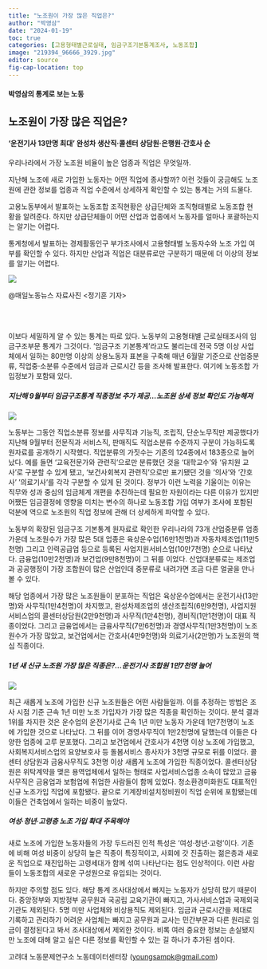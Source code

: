 ```yaml
---
title: "노조원이 가장 많은 직업은?"
author: "박영삼"
date: "2024-01-19"
toc: true
categories: [고용형태별근로실태, 임금구조기본통계조사, 노동조합]
image: "219394_96666_3929.jpg"
editor: source
fig-cap-location: top
---
```


#### 박영삼의 통계로 보는 노동

## 노조원이 가장 많은 직업은?

#### '운전기사 13만명 최대' 완성차 생산직·콜센터 상담원·은행원·간호사 순

우리나라에서 가장 노조원 비율이 높은 업종과 직업은 무엇일까.

지난해 노조에 새로 가입한 노동자는 어떤 직업에 종사할까? 이런 것들이 궁금해도 노조원에 관한 정보를 업종과 직업 수준에서 상세하게 확인할 수 있는 통계는 거의 드물다.

고용노동부에서 발표하는 노동조합 조직현황은 상급단체와 조직형태별로 노동조합 현황을 알려준다. 하지만 상급단체들이 어떤 산업과 업종에서 노동자를 얼마나 포괄하는지는 알기는 어렵다.

통계청에서 발표하는 경제활동인구 부가조사에서 고용형태별 노동자수와 노조 가입 여부를 확인할 수 있다. 하지만 산업과 직업은 대분류로만 구분하기 때문에 더 이상의 정보를 알기는 어렵다.

![](219394_96666_3929.jpg){fig-align="center"}

::: source-note
@매일노동뉴스 자료사진 <정기훈 기자>
:::

<br>
<br>

이보다 세밀하게 알 수 있는 통계는 따로 있다. 노동부의 고용형태별 근로실태조사의 임금구조부문 통계가 그것이다. ‘임금구조 기본통계’라고도 불리는데 전국 5명 이상 사업체에서 일하는 80만명 이상의 상용노동자 표본을 구축해 매년 6월말 기준으로 산업중분류, 직업중·소분류 수준에서 임금과 근로시간 등을 조사해 발표한다. 여기에 노동조합 가입정보가 포함돼 있다.

##### 지난해 9월부터 임금구조통계 직종정보 추가 제공...노조원 상세 정보 확인도 가능해져

![](219394_96638_3308.jpg){fig-align="center"}

노동부는 그동안 직업소분류 정보를 사무직과 기능직, 조립직, 단순노무직만 제공했다가 지난해 9월부터 전문직과 서비스직, 판매직도 직업소분류 수준까지 구분이 가능하도록 원자료를 공개하기 시작했다. 직업분류의 가짓수는 기존의 124종에서 183종으로 늘어났다. 예를 들면 ‘교육전문가와 관련직’으로만 분류했던 것을 ‘대학교수’와 ‘유치원 교사’로 구분할 수 있게 됐고, ‘보건사회복지 관련직’으로만 표기됐던 것을 ‘의사’와 ‘간호사’ ‘의료기사’를 각각 구분할 수 있게 된 것이다. 정부가 이런 노력을 기울이는 이유는 직무와 성과 중심의 임금체계 개편을 추진하는데 필요한 자원이라는 다른 이유가 있지만 어쨌든 임금결정에 영향을 미치는 변수의 하나로 노동조합 가입 여부가 조사에 포함된 덕분에 역으로 노조원의 직업 정보에 관해 더 상세하게 파악할 수 있다.

노동부의 확장된 임금구조 기본통계 원자료로 확인한 우리나라의 73개 산업중분류 업종 가운데 노조원수가 가장 많은 5대 업종은 육상운수업(16만1천명)과 자동차제조업(11만5천명) 그리고 인력공급업 등으로 등록된 사업지원서비스업(10만7천명) 순으로 나타났다. 금융업(10만2천명)과 보건업(9만8천명)이 그 뒤를 이었다. 산업대분류로는 제조업과 공공행정이 가장 조합원이 많은 산업인데 중분류로 내려가면 조금 다른 얼굴을 만나볼 수 있다.

해당 업종에서 가장 많은 노조원들이 분포하는 직업은 육상운수업에서는 운전기사(13만명)와 사무직(1만4천명)이 차지했고, 완성차제조업의 생산조립직(6만9천명), 사업지원서비스업의 콜센터상담원(2만9천명)과 사무직(1만4천명), 경비직(1만1천명)이 대표 직종이었다. 그리고 금융업에서는 금융사무직(7만6천명)과 경영사무직(1만3천명)이 노조원수가 가장 많았고, 보건업에서는 간호사(4만9천명)와 의료기사(2만명)가 노조원의 핵심 직종이다.

##### 1년 새 신규 노조원 가장 많은 직종은?...운전기사 조합원 1만7천명 늘어

![](219394_96667_453.jpg){fig-align="center"}

최근 새롭게 노조에 가입한 신규 노조원들은 어떤 사람들일까. 이를 추정하는 방법은 조사 시점 기준 근속 1년 미만 노조 가입자가 가장 많은 직종을 확인하는 것이다. 분석 결과 1위를 차지한 것은 운수업의 운전기사로 근속 1년 미만 노동자 가운데 1만7천명이 노조에 가입한 것으로 나타났다. 그 뒤를 이어 경영사무직이 1만2천명에 달했는데 이들은 다양한 업종에 고루 분포했다. 그리고 보건업에서 간호사가 4천명 이상 노조에 가입했고, 사회복지서비스업의 요양보호사 등 돌봄서비스 종사자가 3천명 규모로 뒤를 이었다. 콜센터 상담원과 금융사무직도 3천명 이상 새롭게 노조에 가입한 직종이었다. 콜센터상담원은 위탁계약을 맺은 용역업체에서 일하는 형태로 사업서비스업종 소속이 많았고 금융사무직은 금융업과 보험업에 취업한 사람들이 함께 있었다. 청소환경미화원도 대표적인 신규 노조가입 직업에 포함됐다. 끝으로 기계장비설치정비원이 직업 순위에 포함됐는데 이들은 건축업에서 일하는 비중이 높았다.

##### 여성·청년·고령층 노조 가입 확대 주목해야

새로 노조에 가입한 노동자들의 가장 두드러진 인적 특성은 ‘여성·청년·고령’이다. 기존에 비해 여성 비중이 상당히 높은 직종이 특징적이고, 사회에 갓 진출하는 젊은층과 새로운 직업으로 재진입하는 고령세대가 함께 섞여 나타난다는 점도 인상적이다. 이런 사람들이 노동조합의 새로운 구성원으로 유입되는 것이다.

하지만 주의할 점도 있다. 해당 통계 조사대상에서 빠지는 노동자가 상당히 많기 때문이다. 중앙정부와 지방정부 공무원과 국공립 교육기관이 빠지고, 가사서비스업과 국제외국기관도 제외된다. 5명 미만 사업체와 비상용직도 제외된다. 임금과 근로시간을 제대로 기록하고 관리하기 어려운 사업체는 빠지고 공무원과 교사는 민간부문과 다른 원리로 임금이 결정된다고 봐서 조사대상에서 제외한 것이다. 비록 여러 중요한 정보는 손실됐지만 노조에 대해 알고 싶은 다른 정보를 확인할 수 있는 길 하나가 추가된 셈이다.

고려대 노동문제연구소 노동데이터센터장 ([youngsampk\@gmail.com](youngsampk@gmail.com))\
